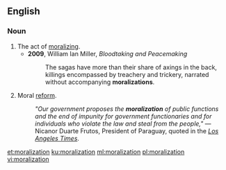 ==English==

===Noun===
{{en-noun|~}}

# The act of [[moralize|moralizing]].
#* '''2009''', William Ian Miller, ''Bloodtaking and Peacemaking''
#*: The sagas have more than their share of axings in the back, killings encompassed by treachery and trickery, narrated without accompanying '''moralizations'''.
# Moral [[reform]].
#: ''"Our government proposes the '''moralization''' of public functions and the end of impunity for government functionaries and for individuals who violate the law and steal from the people,"'' — Nicanor Duarte Frutos, President of Paraguay, quoted in the [http://articles.latimes.com/2004/apr/04/world/fg-smokes4 ''Los Angeles Times''].

[[et:moralization]]
[[ku:moralization]]
[[ml:moralization]]
[[pl:moralization]]
[[vi:moralization]]